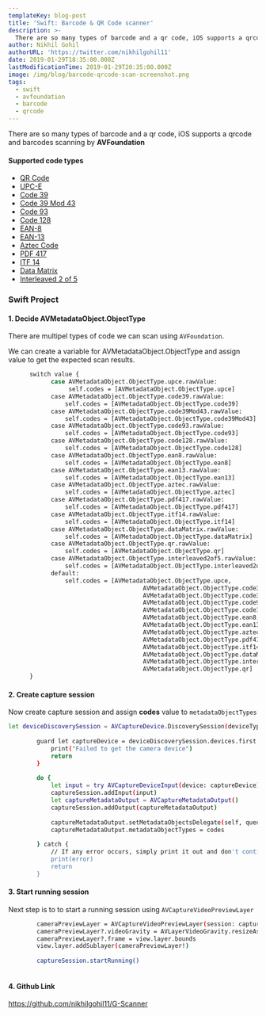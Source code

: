 ```yaml
---
templateKey: blog-post
title: 'Swift: Barcode & QR Code scanner'
description: >- 
  There are so many types of barcode and a qr code, iOS supports a qrcode and barcodes scanning by AVFoundation
author: Nikhil Gohil
authorURL: 'https://twitter.com/nikhilgohil11'
date: 2019-01-29T18:35:00.000Z
lastModificationTime: 2019-01-29T20:35:00.000Z
image: /img/blog/barcode-qrcode-scan-screenshot.png
tags:
  - swift
  - avfoundation
  - barcode
  - qrcode
---
```


There are so many types of barcode and a qr code, iOS supports a qrcode and barcodes scanning by **AVFoundation**

#### Supported code types

* [QR Code](https://en.wikipedia.org/wiki/QR_code)
* [UPC-E](https://en.wikipedia.org/wiki/Universal_Product_Code)
* [Code 39](https://en.wikipedia.org/wiki/Code_39)
* [Code 39 Mod 43](https://en.wikipedia.org/wiki/Code_39#Code_39_mod_43)
* [Code 93](https://en.wikipedia.org/wiki/Code_93)
* [Code 128](https://en.wikipedia.org/wiki/Code_128)
* [EAN-8](https://en.wikipedia.org/wiki/EAN-8)
* [EAN-13](https://en.wikipedia.org/w/index.php?title=EAN_13&redirect=no)
* [Aztec Code](https://en.wikipedia.org/wiki/Aztec_Code)
* [PDF 417](https://en.wikipedia.org/wiki/PDF417)
* [ITF 14](https://en.wikipedia.org/wiki/ITF-14)
* [Data Matrix](https://en.wikipedia.org/wiki/Data_Matrix)
* [Interleaved 2 of 5](https://en.wikipedia.org/wiki/Interleaved_2_of_5)

### Swift Project

#### 1. Decide AVMetadataObject.ObjectType

There are multipel types of code we can scan using `AVFoundation`.

We can create a variable for AVMetadataObject.ObjectType and assign value to get the expected scan results.

```bash
      switch value {
            case AVMetadataObject.ObjectType.upce.rawValue:
                 self.codes = [AVMetadataObject.ObjectType.upce]
            case AVMetadataObject.ObjectType.code39.rawValue:
                self.codes = [AVMetadataObject.ObjectType.code39]
            case AVMetadataObject.ObjectType.code39Mod43.rawValue:
                self.codes = [AVMetadataObject.ObjectType.code39Mod43]
            case AVMetadataObject.ObjectType.code93.rawValue:
                self.codes = [AVMetadataObject.ObjectType.code93]
            case AVMetadataObject.ObjectType.code128.rawValue:
                self.codes = [AVMetadataObject.ObjectType.code128]
            case AVMetadataObject.ObjectType.ean8.rawValue:
                self.codes = [AVMetadataObject.ObjectType.ean8]
            case AVMetadataObject.ObjectType.ean13.rawValue:
                self.codes = [AVMetadataObject.ObjectType.ean13]
            case AVMetadataObject.ObjectType.aztec.rawValue:
                self.codes = [AVMetadataObject.ObjectType.aztec]
            case AVMetadataObject.ObjectType.pdf417.rawValue:
                self.codes = [AVMetadataObject.ObjectType.pdf417]
            case AVMetadataObject.ObjectType.itf14.rawValue:
                self.codes = [AVMetadataObject.ObjectType.itf14]
            case AVMetadataObject.ObjectType.dataMatrix.rawValue:
                self.codes = [AVMetadataObject.ObjectType.dataMatrix]
            case AVMetadataObject.ObjectType.qr.rawValue:
                self.codes = [AVMetadataObject.ObjectType.qr]
            case AVMetadataObject.ObjectType.interleaved2of5.rawValue:
                self.codes = [AVMetadataObject.ObjectType.interleaved2of5]
            default:
                self.codes = [AVMetadataObject.ObjectType.upce,
                                      AVMetadataObject.ObjectType.code39,
                                      AVMetadataObject.ObjectType.code39Mod43,
                                      AVMetadataObject.ObjectType.code93,
                                      AVMetadataObject.ObjectType.code128,
                                      AVMetadataObject.ObjectType.ean8,
                                      AVMetadataObject.ObjectType.ean13,
                                      AVMetadataObject.ObjectType.aztec,
                                      AVMetadataObject.ObjectType.pdf417,
                                      AVMetadataObject.ObjectType.itf14,
                                      AVMetadataObject.ObjectType.dataMatrix,
                                      AVMetadataObject.ObjectType.interleaved2of5,
                                      AVMetadataObject.ObjectType.qr]
      }
```

#### 2. Create capture session

Now create capture session and assign **codes** value to `metadataObjectTypes`

```bash
let deviceDiscoverySession = AVCaptureDevice.DiscoverySession(deviceTypes: [.builtInWideAngleCamera], mediaType: AVMediaType.video, position: .back)
        
        guard let captureDevice = deviceDiscoverySession.devices.first else {
            print("Failed to get the camera device")
            return
        }
        
        do {
            let input = try AVCaptureDeviceInput(device: captureDevice)
            captureSession.addInput(input)
            let captureMetadataOutput = AVCaptureMetadataOutput()
            captureSession.addOutput(captureMetadataOutput)
            
            captureMetadataOutput.setMetadataObjectsDelegate(self, queue: DispatchQueue.main)
            captureMetadataOutput.metadataObjectTypes = codes
            
        } catch {
            // If any error occurs, simply print it out and don't continue any more.
            print(error)
            return
        }
```

#### 3. Start running session

Next step is to to start a running session using `AVCaptureVideoPreviewLayer`

```bash
        cameraPreviewLayer = AVCaptureVideoPreviewLayer(session: captureSession)
        cameraPreviewLayer?.videoGravity = AVLayerVideoGravity.resizeAspectFill
        cameraPreviewLayer?.frame = view.layer.bounds
        view.layer.addSublayer(cameraPreviewLayer!)
        
        captureSession.startRunning()
        
```

#### 4. Github Link

https://github.com/nikhilgohil11/G-Scanner
